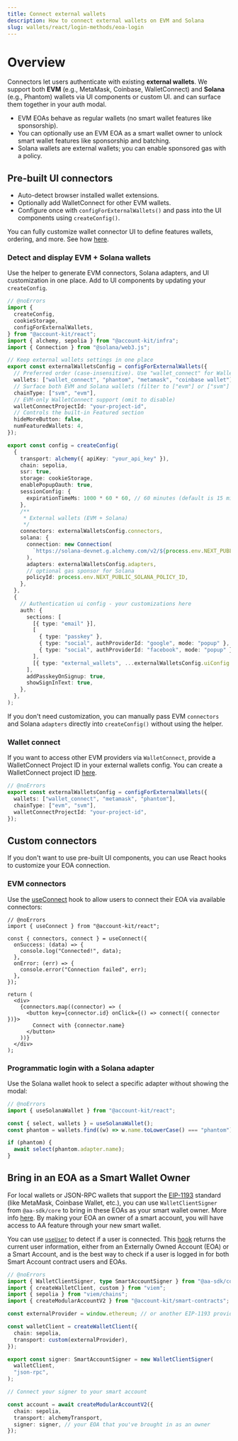 ```yaml
---
title: Connect external wallets
description: How to connect external wallets on EVM and Solana
slug: wallets/react/login-methods/eoa-login
---
```


# Overview

Connectors let users authenticate with existing **external wallets**. We support both **EVM** (e.g., MetaMask, Coinbase, WalletConnect) and **Solana** (e.g., Phantom) wallets via UI components or custom UI. and can surface them together in your auth modal.

- EVM EOAs behave as regular wallets (no smart wallet features like sponsorship).
- You can optionally use an EVM EOA as a smart wallet owner to unlock smart wallet features like sponsorship and batching.
- Solana wallets are external wallets; you can enable sponsored gas with a policy.

## Pre-built UI connectors

- Auto-detect browser installed wallet extensions.
- Optionally add WalletConnect for other EVM wallets.
- Configure once with `configForExternalWallets()` and pass into the UI components using `createConfig()`.

You can fully customize wallet connector UI to define features wallets, ordering, and more. See how [here](/docs/wallets/react/connectors/customization).

### Detect and display EVM + Solana wallets

Use the helper to generate EVM connectors, Solana adapters, and UI customization in one place. Add to UI components by updating your `createConfig`.

```ts twoslash [src/config.ts]
// @noErrors
import {
  createConfig,
  cookieStorage,
  configForExternalWallets,
} from "@account-kit/react";
import { alchemy, sepolia } from "@account-kit/infra";
import { Connection } from "@solana/web3.js";

// Keep external wallets settings in one place
export const externalWalletsConfig = configForExternalWallets({
  // Preferred order (case-insensitive). Use "wallet_connect" for WalletConnect.
  wallets: ["wallet_connect", "phantom", "metamask", "coinbase wallet"],
  // Surface both EVM and Solana wallets (filter to ["evm"] or ["svm"] if desired)
  chainType: ["svm", "evm"],
  // EVM-only WalletConnect support (omit to disable)
  walletConnectProjectId: "your-project-id",
  // Controls the built-in Featured section
  hideMoreButton: false,
  numFeaturedWallets: 4,
});

export const config = createConfig(
  {
    transport: alchemy({ apiKey: "your_api_key" }),
    chain: sepolia,
    ssr: true,
    storage: cookieStorage,
    enablePopupOauth: true,
    sessionConfig: {
      expirationTimeMs: 1000 * 60 * 60, // 60 minutes (default is 15 min)
    },
    /**
     * External wallets (EVM + Solana)
     */
    connectors: externalWalletsConfig.connectors,
    solana: {
      connection: new Connection(
        `https://solana-devnet.g.alchemy.com/v2/${process.env.NEXT_PUBLIC_ALCHEMY_API_KEY}`,
      ),
      adapters: externalWalletsConfig.adapters,
      // optional gas sponsor for Solana
      policyId: process.env.NEXT_PUBLIC_SOLANA_POLICY_ID,
    },
  },
  {
    // Authentication ui config - your customizations here
    auth: {
      sections: [
        [{ type: "email" }],
        [
          { type: "passkey" },
          { type: "social", authProviderId: "google", mode: "popup" },
          { type: "social", authProviderId: "facebook", mode: "popup" },
        ],
        [{ type: "external_wallets", ...externalWalletsConfig.uiConfig }],
      ],
      addPasskeyOnSignup: true,
      showSignInText: true,
    },
  },
);
```

If you don't need customization, you can manually pass EVM `connectors` and Solana `adapters` directly into `createConfig()` without using the helper.

### Wallet connect

If you want to access other EVM providers via `WalletConnect`, provide a WalletConnect Project ID in your external wallets config. You can create a WalletConnect project ID [here](https://cloud.reown.com/sign-in).

```ts twoslash
// @noErrors
export const externalWalletsConfig = configForExternalWallets({
  wallets: ["wallet_connect", "metamask", "phantom"],
  chainType: ["evm", "svm"],
  walletConnectProjectId: "your-project-id",
});
```

## Custom connectors

If you don't want to use pre-built UI components, you can use React hooks to customize your EOA connection.

### EVM connectors

Use the [useConnect](https://www.alchemy.com/docs/wallets/reference/account-kit/react/hooks/useConnect) hook to allow users to connect their EOA via available connectors:

```tsx twoslash
// @noErrors
import { useConnect } from "@account-kit/react";

const { connectors, connect } = useConnect({
  onSuccess: (data) => {
    console.log("Connected!", data);
  },
  onError: (err) => {
    console.error("Connection failed", err);
  },
});

return (
  <div>
    {connectors.map((connector) => (
      <button key={connector.id} onClick={() => connect({ connector })}>
        Connect with {connector.name}
      </button>
    ))}
  </div>
);
```

### Programmatic login with a Solana adapter

Use the Solana wallet hook to select a specific adapter without showing the modal:

```ts twoslash
// @noErrors
import { useSolanaWallet } from "@account-kit/react";

const { select, wallets } = useSolanaWallet();
const phantom = wallets.find((w) => w.name.toLowerCase() === "phantom");

if (phantom) {
  await select(phantom.adapter.name);
}
```

## Bring in an EOA as a Smart Wallet Owner

For local wallets or JSON-RPC wallets that support the [EIP-1193](https://eips.ethereum.org/EIPS/eip-1193) standard (like MetaMask, Coinbase Wallet, etc.), you can use `WalletClientSigner` from `@aa-sdk/core` to bring in these EOAs as your smart wallet owner. More info [here](https://www.alchemy.com/docs/wallets/third-party/signers/privy).
By making your EOA an owner of a smart account, you will have access to AA feature through your new smart wallet.

You can use [`useUser`](https://www.alchemy.com/docs/wallets/reference/account-kit/react/hooks/useUser) to detect if a user is connected. This [hook](https://github.com/alchemyplatform/aa-sdk/blob/main/account-kit/react/src/hooks/useUser.ts) returns the current user information, either from an Externally Owned Account (EOA) or a Smart Account, and is the best way to check if a user is logged in for both Smart Account contract users and EOAs.

```ts twoslash
// @noErrors
import { WalletClientSigner, type SmartAccountSigner } from "@aa-sdk/core";
import { createWalletClient, custom } from "viem";
import { sepolia } from "viem/chains";
import { createModularAccountV2 } from "@account-kit/smart-contracts";

const externalProvider = window.ethereum; // or another EIP-1193 provider

const walletClient = createWalletClient({
  chain: sepolia,
  transport: custom(externalProvider),
});

export const signer: SmartAccountSigner = new WalletClientSigner(
  walletClient,
  "json-rpc",
);

// Connect your signer to your smart account

const account = await createModularAccountV2({
  chain: sepolia,
  transport: alchemyTransport,
  signer: signer, // your EOA that you've brought in as an owner
});
```
